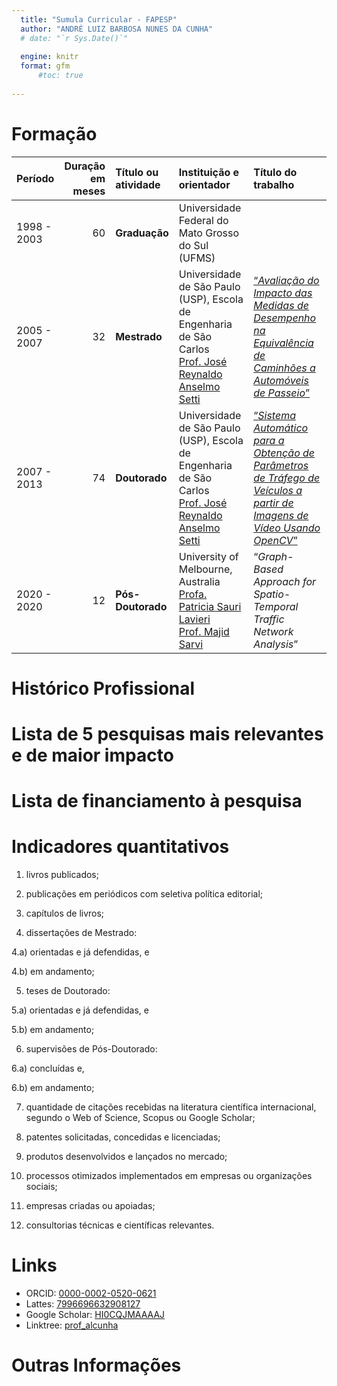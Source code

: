 ```yaml
---
  title: "Sumula Curricular - FAPESP"
  author: "ANDRÉ LUIZ BARBOSA NUNES DA CUNHA"
  # date: "`r Sys.Date()`"
  
  engine: knitr
  format: gfm
      #toc: true
      
---
```


# Formação

| Período | Duração em meses | Título ou atividade | Instituição e orientador | Título do trabalho |
| :-----| ---: | :------------ | :-----------------------| :------------------------------|
| 1998 - 2003 | 60 | **Graduação** | Universidade Federal do Mato Grosso do Sul (UFMS)  |    |
| 2005 - 2007 | 32 | **Mestrado** | Universidade de São Paulo (USP), Escola de Engenharia de São Carlos</br>[Prof. José Reynaldo Anselmo Setti](http://lattes.cnpq.br/1214389619505648)  | ["*Avaliação do Impacto das Medidas de Desempenho na Equivalência de Caminhões a Automóveis de Passeio*"](https://doi.org/10.11606/D.18.2007.tde-27112007-094400) |
| 2007 - 2013 | 74 | **Doutorado** | Universidade de São Paulo (USP), Escola de Engenharia de São Carlos</br>[Prof. José Reynaldo Anselmo Setti](http://lattes.cnpq.br/1214389619505648)  | ["*Sistema Automático para a Obtenção de Parâmetros de Tráfego de Veículos a partir de Imagens de Vídeo Usando OpenCV*"](https://doi.org/10.11606/T.18.2013.tde-19112013-165611) |
| 2020 - 2020 | 12 | **Pós-Doutorado** | University of Melbourne, Australia</br>[Profa. Patricia Sauri Lavieri](https://findanexpert.unimelb.edu.au/profile/818967-patricia-sauri-lavieri) </br>[Prof. Majid Sarvi](https://findanexpert.unimelb.edu.au/profile/763544-majid-sarvi) | "*Graph-Based Approach for Spatio-Temporal Traffic Network Analysis*" |


# Histórico Profissional
<!-- Listar as principais posições profissionais que ocupou informando datas de início, término, e instituições (essas posições podem ser acadêmicas, empresariais ou administrativas, como a gestão de grandes projetos ou de instituições de ensino e pesquisa). Podem também ser listadas atividades associativas (participação em associações, federações, comissões temáticas/técnicas, conselhos de empresas/institutos/universidades), bem como atuação em empreendedorismo e startups e distinções acadêmicas e prêmios recebidos. -->


# Lista de 5 pesquisas mais relevantes e de maior impacto
<!-- podendo ser artigos científicos, livros, capítulos de livros, palestras a convite, patentes (solicitadas, concedidas e especialmente as licenciadas), softwares registrados, cultivares, empresas de base tecnológica criadas, relatórios técnicos de projetos que liderou ou em que teve papel destacado, novos produtos, novos processos ou outros tipos de resultados de pesquisa documentados que considere estarem entre as 5 mais relevantes de sua carreira. -->

<!-- Os itens deverão ser escolhidos a critério do interessado, entre aqueles que considerar mais significativos para a análise de sua produção científica e/ou tecnológica recente (principalmente nos últimos dez anos) e/ou as de maior relevância para documentar sua experiência e competência na área de conhecimento em que se insere o projeto proposto. Para cada item, inclua, quando for o caso, a quantidade de citações recebidas pelo item na literatura internacional (Web of Science, Scopus ou Google Scholar) e, em no máximo 4 linhas, outros elementos verificáveis que considerar adequados para ajudar a demonstrar o impacto do item (por exemplo: citação em patentes, licenciamento de patentes, utilização em bibliografia de cursos, impacto em políticas públicas, prêmios ao item...). Todos os autores, até um máximo de 15, deverão constar da citação. Por favor, use o padrão bibliográfico convencional em sua área e agrupe por categoria (por exemplo: artigos, patentes, capítulos...). Das listas com mais de 5 itens, a FAPESP somente utilizará no processo de análise os 5 primeiros. -->

# Lista de financiamento à pesquisa
<!-- 4.a) Auxílios vigentes, de qualquer agência ou empresa, sob a responsabilidade do Pesquisador (Pesquisador Responsável ou Pesquisador Principal), indicando: título do projeto, recursos, vigência e agência financiadora. Se for bolsista de alguma agência de fomento, indicar agência, tipo de bolsa, nível e vigência. -->

<!-- 4.b) Principais Auxílios concluídos (máximo de 5) sob a responsabilidade do Pesquisador (Pesquisador Responsável ou Pesquisador Principal) indicando: título do projeto, recursos, vigência e agências financiadoras. -->

# Indicadores quantitativos

1) livros publicados;

2) publicações em periódicos com seletiva política editorial;

3) capítulos de livros;

4) dissertações de Mestrado:

4.a) orientadas e já defendidas, e

4.b) em andamento;

5) teses de Doutorado:

5.a) orientadas e já defendidas, e

5.b) em andamento;

6) supervisões de Pós-Doutorado:

6.a) concluídas e,

6.b) em andamento;

7) quantidade de citações recebidas na literatura científica internacional, segundo o Web of Science, Scopus ou Google Scholar;

8) patentes solicitadas, concedidas e licenciadas;

9) produtos desenvolvidos e lançados no mercado;

10) processos otimizados implementados em empresas ou organizações sociais;

11) empresas criadas ou apoiadas;

12) consultorias técnicas e científicas relevantes.


# Links
<!-- 6.a) Para criar o perfil ORCID consulte: https://orcid.org/. -->

<!-- 6.b) Para criar o perfil no Web of Science consulte: https://clarivate.com/products/scientific-and-academic-research/research-discovery-and-workflow-solutions/researcher-profiles/. -->

<!-- 6.c) Os perfis são criados automaticamente no Scopus quando um autor tem 2 ou mais publicações indexadas, mas o autor pode revisar e aperfeiçoar seu perfil no Scopus. Para revisar seu perfil de autor no Scopus, consulte: https://elsevier.libguides.com/Scopus/author-profile. -->

<!-- 6.d) Para criar o perfil no MyCitations do Google Scholar acesse: http://scholar.google.com. -->

- ORCID: [0000-0002-0520-0621](https://orcid.org/0000-0002-0520-0621)
- Lattes: [7996696632908127](http://lattes.cnpq.br/7996696632908127)
- Google Scholar: [HI0CQJMAAAAJ](https://scholar.google.com.br/citations?user=HI0CQJMAAAAJ&hl=pt)
- Linktree: [prof_alcunha](https://linktr.ee/prof_alcunha)

# Outras Informações
<!-- 7.a) Outras informações biográficas que julgar relevantes para a contextualização e análise de sua atividade profissional recente (últimos dez anos) e para documentar sua experiência e competência na área de conhecimento ou setor socioeconômico em que se insere o projeto proposto, ou em empreendedorismo e inovação. -->

<!-- 7.b) Descreva sua experiência internacional em pesquisa após o doutoramento evidenciando sua participação em redes internacionais de colaboração em pesquisa com resultados publicados. -->

<!-- 7.c) Indique teses orientadas que receberam prêmios acadêmicos e ex-orientandos de doutorado e ex-supervisionandos de pós-doutorado com inserção profissional destacada. -->

<!-- 7.d) Informe eventuais interrupções decorrentes de licenças médicas, de maternidade e paternidade, cuidado com outras pessoas (p. ex., enfermos, idosos, pessoas com deficiência), indicando datas de início e fim. Podem também ser informadas circunstâncias que podem ter impactado o desempenho escolar e acadêmico. -->